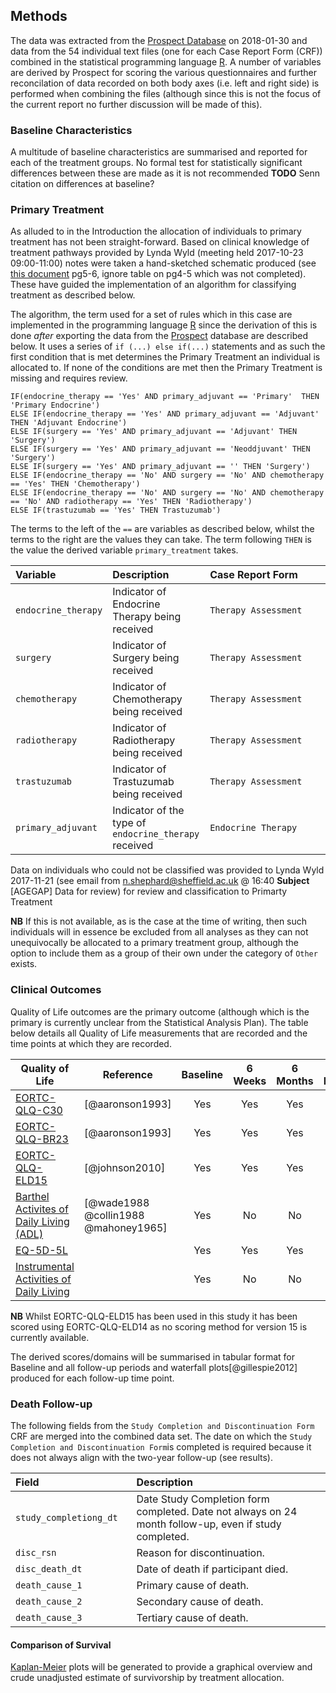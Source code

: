 ## Methods

The data was extracted from the [Prospect Database](https://www.ctru-prospect.shef.ac.uk) on 2018-01-30 and data from the 54 individual text files (one for each Case Report Form (CRF)) combined in the statistical programming language [R](https://www.r-project.org/).  A number of variables are derived by Prospect for scoring the various questionnaires and further reconcilation of data recorded on both body axes (i.e. left and right side) is performed when combining the files (although since this is not the focus of the current report no further discussion will be made of this).

### Baseline Characteristics

A multitude of baseline characteristics are summarised and reported for each of the treatment groups.  No formal test for statistically significant differences between these are made as it is not recommended **TODO** Senn citation on differences at baseline?

### Primary Treatment

As alluded to in the Introduction the allocation of individuals to primary treatment has not been straight-forward.  Based on clinical knowledge of treatment pathways provided by Lynda Wyld (meeting held 2017-10-23 09:00-11:00) notes were taken a hand-sketched schematic produced (see [this document](https://docs.google.com/document/d/1xSykX3mYtWoFng3gmf05Xjk7OX5WtfqV2RyRyvvvAcs/edit?usp=sharing) pg5-6, ignore table on pg4-5 which was not completed).  These have guided the implementation of an algorithm for classifying treatment as described below.

The algorithm, the term used for a set of rules which in this case are implemented in the programming language [R](https://www.r-project.org/) since the derivation of this is done *after* exporting the data from the [Prospect](https://www.ctru-prospect.shef.ac.uk/) database are described below.  It uses a series of `if (...) else if(...)` statements and as such the first condition that is met determines the Primary Treatment an individual is allocated to.  If none of the conditions are met then the Primary Treatment is missing and requires review.

    IF(endocrine_therapy == 'Yes' AND primary_adjuvant == 'Primary'  THEN 'Primary Endocrine')
    ELSE IF(endocrine_therapy == 'Yes' AND primary_adjuvant == 'Adjuvant' THEN 'Adjuvant Endocrine')
    ELSE IF(surgery == 'Yes' AND primary_adjuvant == 'Adjuvant' THEN 'Surgery')
    ELSE IF(surgery == 'Yes' AND primary_adjuvant == 'Neoddjuvant' THEN 'Surgery')
    ELSE IF(surgery == 'Yes' AND primary_adjuvant == '' THEN 'Surgery')
    ELSE IF(endocrine_therapy == 'No' AND surgery == 'No' AND chemotherapy == 'Yes' THEN 'Chemotherapy')
    ELSE IF(endocrine_therapy == 'No' AND surgery == 'No' AND chemotherapy == 'No' AND radiotherapy == 'Yes' THEN 'Radiotherapy')
    ELSE IF(trastuzumab == 'Yes' THEN Trastuzumab')


The terms to the left of the `==` are variables as described below, whilst the terms to the right are the values they can take.  The term following `THEN` is the value the derived variable `primary_treatment` takes.

| Variable | Description | Case Report Form |
|:---------|:------------|:-----------------|
| `endocrine_therapy` | Indicator of Endocrine Therapy being received | `Therapy Assessment` |
| `surgery` | Indicator of Surgery being received | `Therapy Assessment` |
| `chemotherapy` | Indicator of Chemotherapy being received | `Therapy Assessment` |
| `radiotherapy` | Indicator of Radiotherapy being received | `Therapy Assessment` |
| `trastuzumab` | Indicator of Trastuzumab being received | `Therapy Assessment` |
| `primary_adjuvant` | Indicator of the type of `endocrine_therapy` received | `Endocrine Therapy` |


Data on individuals who could not be classified was provided to Lynda Wyld 2017-11-21 (see email from [n.shephard@sheffield.ac.uk](mailto:n.shephard@sheffield.ac.uk) @ 16:40 **Subject** [AGEGAP] Data for review) for review and classification to Primarty Treatment

**NB** If this is not available, as is the case at the time of writing, then such individuals will in essence be excluded from all analyses as they can not unequivocally be allocated to a primary treatment group, although the option to include them as a group of their own under the category of `Other` exists.

### Clinical Outcomes

Quality of Life outcomes are the primary outcome (although which is the primary is currently unclear from the Statistical Analysis Plan).  The table below details all Quality of Life measurements that are recorded and the time points at which they are recorded.

| Quality of Life                                           | Reference             | Baseline | 6 Weeks | 6 Months | 12 Months | 18 Months | 24 Months |
|-----------------------------------------------------------|-----------------------|:--------:|:-------:|:--------:|:---------:|:---------:|:---------:|
| [EORTC-QLQ-C30](http://groups.eortc.be/qol/eortc-qlq-c30) | [@aaronson1993]       | Yes      | Yes     | Yes      | Yes       | Yes       | Yes       |
| [EORTC-QLQ-BR23](http://groups.eortc.be/qol/eortc-qol-module-breast-cancer-update-qol-br23) | [@aaronson1993]       | Yes      | Yes     | Yes        | Yes       | Yes       | Yes       |
| [EORTC-QLQ-ELD15](http://groups.eortc.be/qol/elderly-cancer-patients-qlq-eld14) | [@johnson2010]       | Yes      | Yes     | Yes        | Yes       | Yes       | Yes       |
|[Barthel Activites of Daily Living (ADL)](https://www.mdcalc.com/barthel-index-activities-daily-living-adl) | [@wade1988 @collin1988 @mahoney1965] | Yes      | No      | No         | No        | No        | No        |
| [EQ-5D-5L](https://euroqol.org/eq-5d-instruments/eq-5d-5l-about/) |  | Yes      | Yes     | Yes        | Yes       | Yes       | Yes       |
| [Instrumental Activities of Daily Living]() |  | Yes      | No      | No         | No        | No        | No        |
**NB** Whilst EORTC-QLQ-ELD15 has been used in this study it has been scored using EORTC-QLQ-ELD14 as no scoring method for version 15 is currently available.

The derived scores/domains will be summarised in tabular format for Baseline and all follow-up periods and waterfall plots[@gillespie2012] produced for each follow-up time point.

<!-- See examples at https://www.r-bloggers.com/waterfall-plots-what-and-how/ -->

### Death Follow-up

The following fields from the `Study Completion and Discontinuation Form` CRF are merged into the combined data set.  The date on which the `Study Completion and Discontinuation Form `is completed is required because it does not always align with the two-year follow-up (see results).

| Field      | Description       |
|:-----------|:------------------|
| `study_completiong_dt`        | Date Study Completion form completed. Date not always on 24 month follow-up, even if study completed.    |
| `disc_rsn` | Reason for discontinuation. |
| `disc_death_dt` | Date of death if participant died. |
| `death_cause_1` | Primary cause of death. |
| `death_cause_2` | Secondary cause of death. |
| `death_cause_3` | Tertiary cause of death. |

#### Comparison of Survival

[Kaplan-Meier]() plots will be generated to provide a graphical overview and crude unadjusted estimate of survivorship by treatment allocation.

